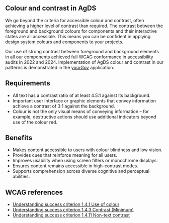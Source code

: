 ## Colour and contrast in AgDS

We go beyond the criteria for accessible colour and contrast, often achieving a higher level of contrast than required. The contrast between the foreground and background colours for components and their interactive states are all accessible. This means you can be confident in applying design system colours and components to your projects.

Our use of strong contrast between foreground and background elements in all our components achieved full WCAG conformance in accessibility audits in 2022 and 2024. Implementation of AgDS colour and contrast in our patterns is demonstrated in the [yourGov](/yourgov) application.

## Requirements

- All text has a contrast ratio of at least 4.5:1 against its background.
- Important user interface or graphic elements that convey information achieve a contrast of 3:1 against the background.
- Colour is not the only visual means of conveying information – for example, destructive actions should use additional indicators beyond use of the colour red.

## Benefits

- Makes content accessible to users with colour blindness and low vision.
- Provides cues that reinforce meaning for all users.
- Improves usability when using screen filters or monochrome displays.
- Ensures content remains accessible in high-contrast modes.
- Supports comprehension across diverse cognitive and perceptual abilities.

## WCAG references

- [Understanding success criterion 1.4.1 Use of colour](https://www.w3.org/WAI/WCAG21/Understanding/use-of-color.html)
- [Understanding success criterion 1.4.3 Contrast (Minimum)](https://www.w3.org/WAI/WCAG21/Understanding/contrast-minimum.html)
- [Understanding success criterion 1.4.11 Non-text contrast](https://www.w3.org/WAI/WCAG21/Understanding/non-text-contrast.html)
